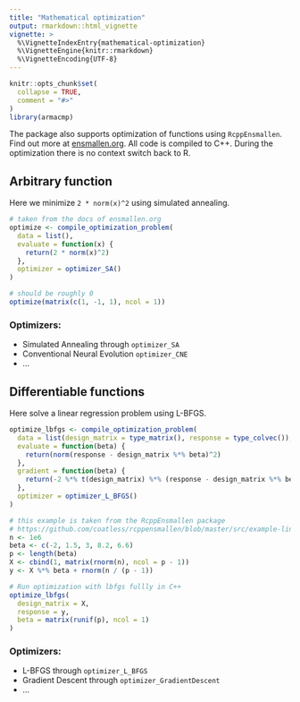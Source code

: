 ```yaml
---
title: "Mathematical optimization"
output: rmarkdown::html_vignette
vignette: >
  %\VignetteIndexEntry{mathematical-optimization}
  %\VignetteEngine{knitr::rmarkdown}
  %\VignetteEncoding{UTF-8}
---
```


```r
knitr::opts_chunk$set(
  collapse = TRUE,
  comment = "#>"
)
library(armacmp)
```

The package also supports optimization of functions using `RcppEnsmallen`. Find out more at [ensmallen.org](https://ensmallen.org/).
All code is compiled to C++. During the optimization there is no context switch back to R.

## Arbitrary function

Here we minimize `2 * norm(x)^2` using simulated annealing.

```r
# taken from the docs of ensmallen.org
optimize <- compile_optimization_problem(
  data = list(),
  evaluate = function(x) {
    return(2 * norm(x)^2)
  },
  optimizer = optimizer_SA()
)

# should be roughly 0
optimize(matrix(c(1, -1, 1), ncol = 1))
```

### Optimizers:

* Simulated Annealing through `optimizer_SA`
* Conventional Neural Evolution `optimizer_CNE`
* ...

## Differentiable functions

Here solve a linear regression problem using L-BFGS.

```r
optimize_lbfgs <- compile_optimization_problem(
  data = list(design_matrix = type_matrix(), response = type_colvec()),
  evaluate = function(beta) {
    return(norm(response - design_matrix %*% beta)^2)
  },
  gradient = function(beta) {
    return(-2 %*% t(design_matrix) %*% (response - design_matrix %*% beta))
  },
  optimizer = optimizer_L_BFGS()
)

# this example is taken from the RcppEnsmallen package
# https://github.com/coatless/rcppensmallen/blob/master/src/example-linear-regression-lbfgs.cpp
n <- 1e6
beta <- c(-2, 1.5, 3, 8.2, 6.6)
p <- length(beta)
X <- cbind(1, matrix(rnorm(n), ncol = p - 1))
y <- X %*% beta + rnorm(n / (p - 1))

# Run optimization with lbfgs fullly in C++
optimize_lbfgs(
  design_matrix = X,
  response = y,
  beta = matrix(runif(p), ncol = 1)
)
```

### Optimizers:

* L-BFGS through `optimizer_L_BFGS`
* Gradient Descent through `optimizer_GradientDescent`
* ...
